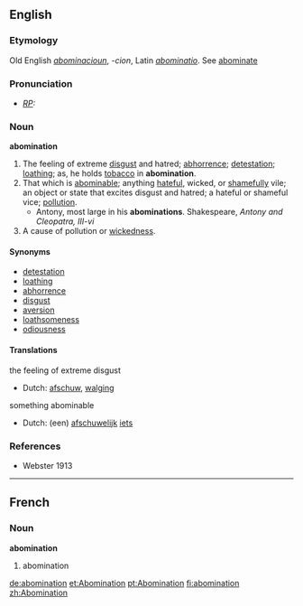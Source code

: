 ==English==
===Etymology===
Old English ''[[abominacioun]]'', ''-cion'', Latin ''[[abominatio]]''. See [[abominate]]

===Pronunciation===
* ''[[RP]]:'' {{IPA|/əbɒmɪˈneɪʃn/}}

===Noun===
'''abomination'''
#The feeling of extreme [[disgust]] and hatred; [[abhorrence]]; [[detestation]]; [[loathing]]; as, he holds [[tobacco]] in '''abomination'''.
#That which is [[abominable]]; anything [[hateful]], wicked, or [[shameful]]ly vile; an object or state that excites disgust and hatred; a hateful or shameful vice; [[pollution]].
#* Antony, most large in his '''abominations'''. Shakespeare, ''Antony and Cleopatra, III-vi''
#A cause of pollution or [[wickedness]].

====Synonyms====
* [[detestation]]
* [[loathing]]
* [[abhorrence]]
* [[disgust]]
* [[aversion]]
* [[loathsomeness]]
* [[odiousness]]

====Translations====
;the feeling of extreme disgust
{{top}}
* Dutch: [[afschuw]], [[walging]]
{{mid}}
{{bottom}}

;something abominable
{{top}}
* Dutch: (een) [[afschuwelijk]] [[iets]]
{{mid}}
{{bottom}}

===References===
*Webster 1913

----
==French==
===Noun===
'''abomination''' {{f}}
#abomination

[[de:abomination]]
[[et:Abomination]]
[[pt:Abomination]]
[[fi:abomination]]
[[zh:Abomination]]